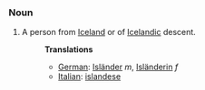 ===Noun===
#A person from [[Iceland]] or of [[Icelandic]] descent.
#:'''Translations'''
#:*[[German]]: [[Isländer]] ''m'', [[Isländerin]] ''f''
#:*[[Italian]]: [[islandese]]